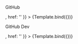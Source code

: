 
<Meta title="ui/SocialMediaButton" component={SocialMediaButton} />


GitHub

<Canvas>
    <Story
        name="Github"
        args={{
            label: "GitHub",
            icon: <Github width={20} height={20}/>,
            href: ''
        }}
    >
        {Template.bind({})}
    </Story>
</Canvas>

GitHub Dev

<Canvas>
    <Story
        name="DevGithub"
        args={{
            label: "GitHub DEV",
            icon: <RoadBlock width={20} height={20}/>,
            href: ''
        }}
    >
        {Template.bind({})}
    </Story>
</Canvas>